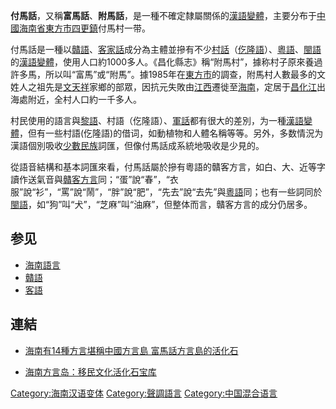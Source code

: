 {{unreferenced|time=2016-05-19T14:31:24+00:00}}
{{Infobox Language
|name= 付馬話
|nativename= 
|pronunciation= 
|states={{CHN}}
|region=[[海南|海南]]
|speakers=约一千多人
|date=1985年
|familycolor= 漢藏語系
|fam1=[[漢藏語系|漢藏語系]]
|fam2=[[漢語族|漢語族]]
|fam3=[[贛客語支|贛客語支]]
|script=[[汉字|汉字]]<br />[[拉丁字母|拉丁字]]
|iso3=
|iso6=
|glotto=hain1237
|glotto2=hain1238
|map = [[File:Idioma_hakka.png|center]]<br><small>海南岛中蓝色部分为付馬話，其余为其他[[客语|客语]]地区</small>}}


'''付馬話'''，又稱'''富馬話'''、'''附馬話'''，是一種不確定隸屬關係的[[漢語變體|漢語變體]]，主要分布于[[中華人民共和國|中國]][[海南省|海南省]][[東方市|東方市]][[四更鎮|四更鎮]]付馬村一带。

付馬話是一種以[[贛語|贛語]]、[[客家話|客家話]]成分為主體並摻有不少[[村話|村話]]（[[仡隆語|仡隆語]]）、[[粵語|粵語]]、[[閩語|閩語]]的[[漢語變體|漢語變體]]，使用人口約1000多人。《昌化縣志》稱“附馬村”，據称村子原來養過許多馬，所以叫“富馬”或“附馬”。據1985年在[[東方市|東方市]]的調查，附馬村人數最多的文姓人之祖先是[[文天祥|文天祥]]家鄉的部眾，因抗元失敗由[[江西|江西]]遷徙至[[海南|海南]]，定居于[[昌化江|昌化江]]出海處附近，全村人口約一千多人。  

村民使用的語言與[[黎語|黎語]]、村語（仡隆語）、[[軍話|軍話]]都有很大的差別，为一種[[漢語變體|漢語變體]]，但有一些村語(仡隆語)的借词，如動植物和人體名稱等等。另外，多数情況为漢語個別吸收[[少數民族|少數民族]]詞匯，但像付馬話成系統地吸收是少見的。  

從語音結構和基本詞匯來看，付馬話屬於摻有粵語的贛客方言，如白、大、近等字讀作送氣音與[[客、贛、通泰方言源於南朝通語說|贛客方言]]同；“蛋”說“春”，“衣服”說“衫”，“罵”說“鬧”，“胖”說“肥”，“先去”說“去先”與[[粵語|粵語]]同；也有一些詞同於[[閩語|閩語]]，如“狗”叫“犬”，“芝麻”叫“油麻”，但整体而言，贛客方言的成分仍居多。

==参见==
*  [[海南省#.E8.AA.9E.E8.A8.80|海南語言]]
*  [[贛語|贛語]]
*  [[客語|客語]]

{{汉语}}
{{汉语方言}}
{{客语}}
{{贛语}}
{{中國語言}}
==連結==
* [http://hk.crntt.com/doc/1014/2/4/6/101424613_5.html?coluid=7&kindid=0&docid=101424613&mdate=0825000803 海南有14種方言堪稱中國方言島 富馬話方言島的活化石] {{Wayback|url=http://hk.crntt.com/doc/1014/2/4/6/101424613_5.html?coluid=7&kindid=0&docid=101424613&mdate=0825000803 |date=20210418021648 }}

* [http://culture.china.com.cn/minsu/2010-08/23/content_20774006.htm 海南方言岛：移民文化活化石宝库] {{Wayback|url=http://culture.china.com.cn/minsu/2010-08/23/content_20774006.htm |date=20170110173659 }}

[[Category:海南汉语变体|Category:海南汉语变体]]
[[Category:聲調語言|Category:聲調語言]]
[[Category:中国混合语言|Category:中国混合语言]]